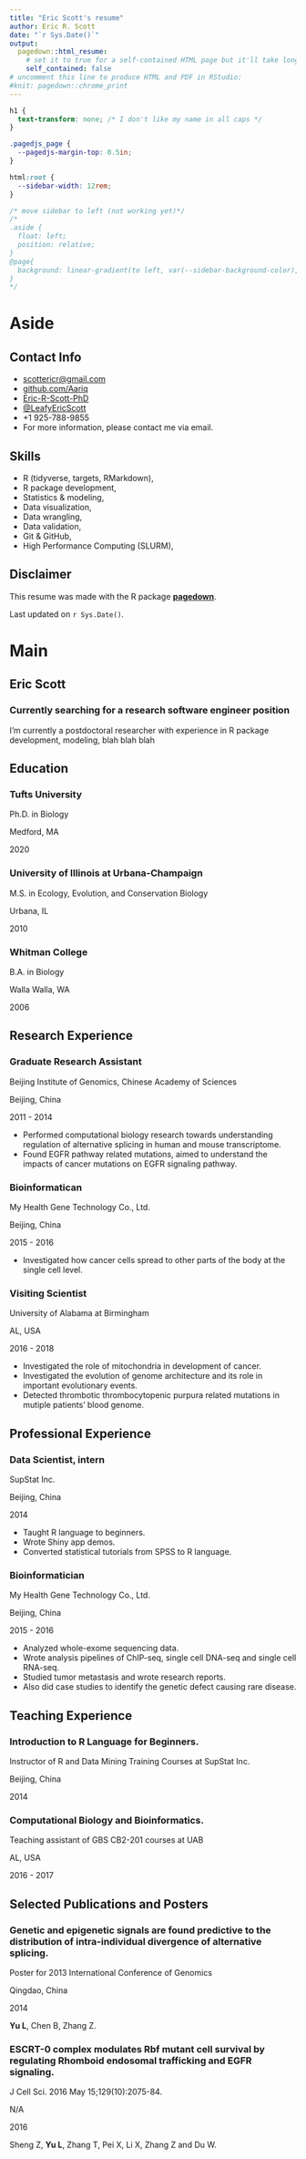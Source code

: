 ```yaml
---
title: "Eric Scott's resume"
author: Eric R. Scott
date: "`r Sys.Date()`"
output:
  pagedown::html_resume:
    # set it to true for a self-contained HTML page but it'll take longer to render
    self_contained: false
# uncomment this line to produce HTML and PDF in RStudio:
#knit: pagedown::chrome_print
---
```


```css
h1 {
  text-transform: none; /* I don't like my name in all caps */
}

.pagedjs_page {
  --pagedjs-margin-top: 0.5in;
}

html:root {
  --sidebar-width: 12rem;
}

/* move sidebar to left (not working yet)*/
/*
.aside {
  float: left;
  position: relative;
}
@page{
  background: linear-gradient(to left, var(--sidebar-background-color), var(--sidebar-background-color) var(--sidebar-background-width), white var(--sidebar-background-width));
}
*/
```
# Aside

<!-- ![Eric Scott](https://avatars1.githubusercontent.com/u/895125?s=400&v=4){width="80%"} -->

## Contact Info {#contact}

-   <i class="fa fa-envelope"></i> [scottericr\@gmail.com](mailto:scottericr@gmail.com){.email}
-   <i class="fa fa-github"></i> [github.com/Aariq](https://github.com/Aariq)
-   <i class="fa fa-linkedin"></i> [Eric-R-Scott-PhD](https://www.linkedin.com/in/Eric-R-Scott-PhD/)
-   <i class="fa fa-twitter"></i> [@LeafyEricScott](https://twitter.com/LeafyEricScott)
-   <i class="fa fa-phone"></i> +1 925-788-9855
-   For more information, please contact me via email.

## Skills {#skills}

- R (tidyverse, targets, RMarkdown),
- R package development,
- Statistics & modeling,
- Data visualization,
- Data wrangling,
- Data validation,
- Git & GitHub,
- High Performance Computing (SLURM),

## Disclaimer {#disclaimer}

This resume was made with the R package [**pagedown**](https://github.com/rstudio/pagedown).

Last updated on `r Sys.Date()`.

# Main

## Eric Scott {#title}

### Currently searching for a research software engineer position

I'm currently a postdoctoral researcher with experience in R package development, modeling, blah blah blah

## Education {data-icon="graduation-cap" data-concise="true"}

### Tufts University

Ph.D.
in Biology

Medford, MA

2020
<!--2014 - 2020-->

<!--Dissertation: Indirect and interactive effects of climate and herbivory on tea metabolites and quality-->

### University of Illinois at Urbana-Champaign

M.S.
in Ecology, Evolution, and Conservation Biology

Urbana, IL

2010
<!--2007 - 2010-->

<!--Thesis: Interactions between habitat and ungulate herbivory limit the spread of *Ipomopsis aggregata* (Polemoniaceae).-->

### Whitman College

B.A.
in Biology

Walla Walla, WA

2006
<!-- start - end format is too cramped, unless thesis title is also included-->
<!--2002 - 2006--> 

<!--Thesis: Behavioral evidence for host-race formation in the gall midge *Dasineura folliculi* (Felt).-->

## Research Experience {data-icon="laptop"}

### Graduate Research Assistant

Beijing Institute of Genomics, Chinese Academy of Sciences

Beijing, China

2011 - 2014

-   Performed computational biology research towards understanding regulation of alternative splicing in human and mouse transcriptome.
-   Found EGFR pathway related mutations, aimed to understand the impacts of cancer mutations on EGFR signaling pathway.

### Bioinformatican

My Health Gene Technology Co., Ltd.

Beijing, China

2015 - 2016

-   Investigated how cancer cells spread to other parts of the body at the single cell level.

### Visiting Scientist

University of Alabama at Birmingham

AL, USA

2016 - 2018

-   Investigated the role of mitochondria in development of cancer.
-   Investigated the evolution of genome architecture and its role in important evolutionary events.
-   Detected thrombotic thrombocytopenic purpura related mutations in mutiple patients' blood genome.

## Professional Experience {data-icon="suitcase"}

### Data Scientist, intern

SupStat Inc.

Beijing, China

2014

::: concise
-   Taught R language to beginners.
-   Wrote Shiny app demos.
-   Converted statistical tutorials from SPSS to R language.
:::

### Bioinformatician

My Health Gene Technology Co., Ltd.

Beijing, China

2015 - 2016

::: concise
-   Analyzed whole-exome sequencing data.
-   Wrote analysis pipelines of ChIP-seq, single cell DNA-seq and single cell RNA-seq.
-   Studied tumor metastasis and wrote research reports.
-   Also did case studies to identify the genetic defect causing rare disease.
:::

## Teaching Experience {data-icon="chalkboard-teacher"}

### Introduction to R Language for Beginners.

Instructor of R and Data Mining Training Courses at SupStat Inc.

Beijing, China

2014

### Computational Biology and Bioinformatics.

Teaching assistant of GBS CB2-201 courses at UAB

AL, USA

2016 - 2017

## Selected Publications and Posters {data-icon="file"}

### Genetic and epigenetic signals are found predictive to the distribution of intra-individual divergence of alternative splicing.

Poster for 2013 International Conference of Genomics

Qingdao, China

2014

**Yu L**, Chen B, Zhang Z.

### ESCRT-0 complex modulates Rbf mutant cell survival by regulating Rhomboid endosomal trafficking and EGFR signaling.

J Cell Sci.
2016 May 15;129(10):2075-84.

N/A

2016

Sheng Z, **Yu L**, Zhang T, Pei X, Li X, Zhang Z and Du W.
